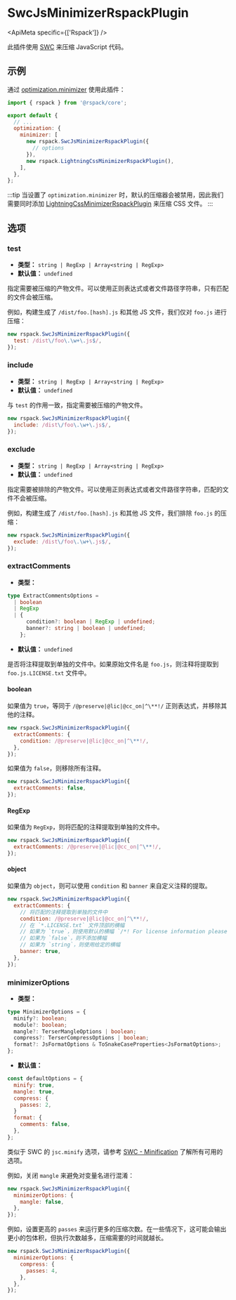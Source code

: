 
# SwcJsMinimizerRspackPlugin

<ApiMeta specific={['Rspack']} />

此插件使用 [SWC](https://swc.rs/) 来压缩 JavaScript 代码。

## 示例

通过 [optimization.minimizer](/config/optimization#optimizationminimizer) 使用此插件：

```js title="rspack.config.mjs"
import { rspack } from '@rspack/core';

export default {
  // ...
  optimization: {
    minimizer: [
      new rspack.SwcJsMinimizerRspackPlugin({
        // options
      }),
      new rspack.LightningCssMinimizerRspackPlugin(),
    ],
  },
};
```

:::tip
当设置了 `optimization.minimizer` 时，默认的压缩器会被禁用，因此我们需要同时添加 [LightningCssMinimizerRspackPlugin](/plugins/rspack/lightning-css-minimizer-rspack-plugin) 来压缩 CSS 文件。
:::

## 选项

### test

- **类型：** `string | RegExp | Array<string | RegExp>`
- **默认值：** `undefined`

指定需要被压缩的产物文件。可以使用正则表达式或者文件路径字符串，只有匹配的文件会被压缩。

例如，构建生成了 `/dist/foo.[hash].js` 和其他 JS 文件，我们仅对 `foo.js` 进行压缩：

```js
new rspack.SwcJsMinimizerRspackPlugin({
  test: /dist\/foo\.\w+\.js$/,
});
```

### include

- **类型：** `string | RegExp | Array<string | RegExp>`
- **默认值：** `undefined`

与 `test` 的作用一致，指定需要被压缩的产物文件。

```js
new rspack.SwcJsMinimizerRspackPlugin({
  include: /dist\/foo\.\w+\.js$/,
});
```

### exclude

- **类型：** `string | RegExp | Array<string | RegExp>`
- **默认值：** `undefined`

指定需要被排除的产物文件。可以使用正则表达式或者文件路径字符串，匹配的文件不会被压缩。

例如，构建生成了 `/dist/foo.[hash].js` 和其他 JS 文件，我们排除 `foo.js` 的压缩：

```js
new rspack.SwcJsMinimizerRspackPlugin({
  exclude: /dist\/foo\.\w+\.js$/,
});
```

### extractComments

- **类型：**

```ts
type ExtractCommentsOptions =
  | boolean
  | RegExp
  | {
      condition?: boolean | RegExp | undefined;
      banner?: string | boolean | undefined;
    };
```

- **默认值：** `undefined`

是否将注释提取到单独的文件中。如果原始文件名是 `foo.js`，则注释将提取到 `foo.js.LICENSE.txt` 文件中。

#### boolean

如果值为 `true`，等同于 `/@preserve|@lic|@cc_on|^\**!/` 正则表达式，并移除其他的注释。

```js
new rspack.SwcJsMinimizerRspackPlugin({
  extractComments: {
    condition: /@preserve|@lic|@cc_on|^\**!/,
  },
});
```

如果值为 `false`，则移除所有注释。

```js
new rspack.SwcJsMinimizerRspackPlugin({
  extractComments: false,
});
```

#### RegExp

如果值为 `RegExp`，则将匹配的注释提取到单独的文件中。

```js
new rspack.SwcJsMinimizerRspackPlugin({
  extractComments: /@preserve|@lic|@cc_on|^\**!/,
});
```

#### object

如果值为 `object`，则可以使用 `condition` 和 `banner` 来自定义注释的提取。

```js
new rspack.SwcJsMinimizerRspackPlugin({
  extractComments: {
    // 将匹配的注释提取到单独的文件中
    condition: /@preserve|@lic|@cc_on|^\**!/,
    // 在 `*.LICENSE.txt` 文件顶部的横幅
    // 如果为 `true`，则使用默认的横幅 `/*! For license information please see {relative} */`
    // 如果为 `false`，则不添加横幅
    // 如果为 `string`，则使用给定的横幅
    banner: true,
  },
});
```

### minimizerOptions

- **类型：**

```ts
type MinimizerOptions = {
  minify?: boolean;
  module?: boolean;
  mangle?: TerserMangleOptions | boolean;
  compress?: TerserCompressOptions | boolean;
  format?: JsFormatOptions & ToSnakeCaseProperties<JsFormatOptions>;
};
```

- **默认值：**

```js
const defaultOptions = {
  minify: true,
  mangle: true,
  compress: {
    passes: 2,
  }
  format: {
    comments: false,
  },
};
```

类似于 SWC 的 `jsc.minify` 选项，请参考 [SWC - Minification](https://swc.rs/docs/configuration/minification) 了解所有可用的选项。

例如，关闭 `mangle` 来避免对变量名进行混淆：

```js
new rspack.SwcJsMinimizerRspackPlugin({
  minimizerOptions: {
    mangle: false,
  },
});
```

例如，设置更高的 `passes` 来运行更多的压缩次数。在一些情况下，这可能会输出更小的包体积，但执行次数越多，压缩需要的时间就越长。

```js
new rspack.SwcJsMinimizerRspackPlugin({
  minimizerOptions: {
    compress: {
      passes: 4,
    },
  },
});
```
